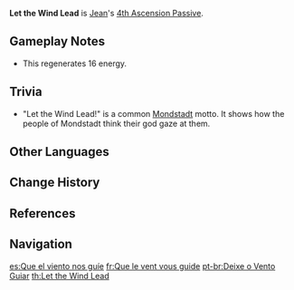{{About|[[Jean]]'s [[4th Ascension Passive]] Talent|other topics with this name|Let the Wind Lead (disambiguation)}}
{{Talent Infobox
|image         = Talent Let the Wind Lead.png
|character     = Jean
|type          = 4th Ascension Passive
|info          = Using [[Dandelion Breeze]] will regenerate 20% of its Energy.
|utility1      = Energy
}}
'''Let the Wind Lead''' is [[Jean]]'s [[4th Ascension Passive]].

==Gameplay Notes==
*This regenerates 16 energy.
==Trivia==
* "Let the Wind Lead!"{{Lang|zh=听凭风引|zh_lit=Listen and follow where the winds may lead to}} is a common [[Mondstadt]] motto. It shows how the people of Mondstadt think their god gaze at them.

==Other Languages==
{{Other Languages
|en      = Let the Wind Lead
|zhs     = 听凭风引
|zhs_rm  = Tīngpíng Fēng Yǐn
|zht     = 聽憑風引
|zht_rm  = Tīngpíng Fēng Yǐn
|zh_tl   = Let the Wind Lead
|ja      = 風の導くままに
|ja_rm   = Kaze no Michibiku Mama ni<ref>YouTube: [https://youtu.be/hrk-zttVy8M Jean's Collected Miscellany] (Japanese Voice-Over)</ref>
|ja_tl   = Let the Wind Lead
|ko      = 바람의 인도
|ko_rm   = Baram-ui Indo
|ko_tl   = Guidance of Wind
|es      = Que el viento nos guíe
|es_tl   = May the Wind Guide Us
|fr      = Que le vent vous guide
|fr_tl   = May the Wind Guide You
|ru      = Да направит тебя ветер
|ru_tl   = 
|th      = Let the Wind Lead
|vi      = Nghe Theo Hướng Gió
|vi_tl   = Listen to the Wind Direction
|de      = Führung des Windes
|de_tl   = Leadership of the Wind
|id      = Let the Wind Lead
|pt      = Deixe o vento guiar.
|pt_tl   = Let the Wind Guide.
}}

==Change History==
{{Change History|1.0}}

==References==
{{Reflist}}

==Navigation==
{{Talent Navbox|Jean}}

[[es:Que el viento nos guíe]]
[[fr:Que le vent vous guide]]
[[pt-br:Deixe o Vento Guiar]]
[[th:Let the Wind Lead]]